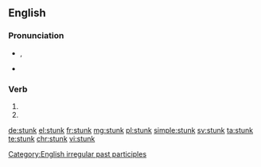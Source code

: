 ==English==

===Pronunciation===
* {{enPR|stŭngk}}, {{IPA|/stʌŋk/|lang=en}}
* {{rhymes|ʌŋk|lang=en}}

===Verb===
{{head|en|past participle}}

# {{past participle of|stink|lang=en}}
# {{en-simple past of|stink}}

[[Category:English irregular past participles]]

[[de:stunk]]
[[el:stunk]]
[[fr:stunk]]
[[mg:stunk]]
[[pl:stunk]]
[[simple:stunk]]
[[sv:stunk]]
[[ta:stunk]]
[[te:stunk]]
[[chr:stunk]]
[[vi:stunk]]